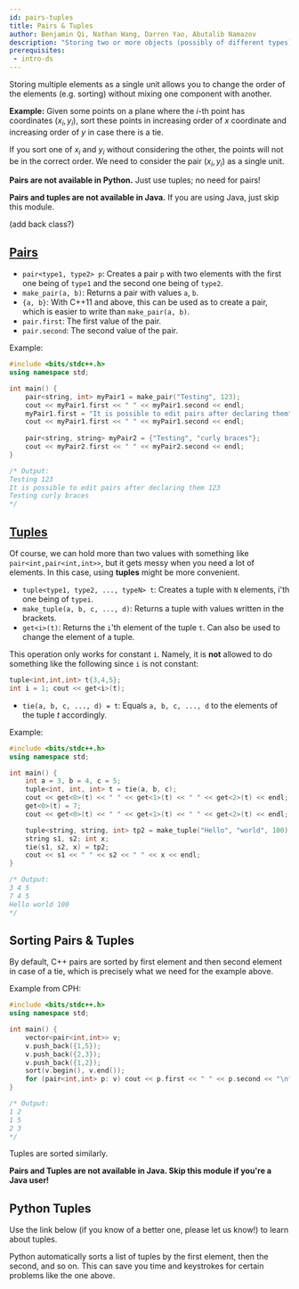 ```yaml
---
id: pairs-tuples
title: Pairs & Tuples
author: Benjamin Qi, Nathan Wang, Darren Yao, Abutalib Namazov
description: "Storing two or more objects (possibly of different types) as a single unit."
prerequisites:
 - intro-ds
---
```


Storing multiple elements as a single unit allows you to change the order of the elements (e.g. sorting) without mixing one component with another.

**Example:** Given some points on a plane where the $i$-th point has coordinates $(x_i,y_i)$, sort these points in increasing order of $x$ coordinate and increasing order of $y$ in case there is a tie.

If you sort one of $x_i$ and $y_i$ without considering the other, the points will not be in the correct order. We need to consider the pair $(x_i,y_i)$ as a single unit.

<LanguageSection>
<CPPSection />
<PySection>

<Warning title="Language Note">

**Pairs are not available in Python.** Just use tuples; no need for pairs!


</Warning>

<IncompleteSection />
</PySection>
<JavaSection>

<Warning title="Language Note">

**Pairs and tuples are not available in Java.** If you are using Java, just skip this module.

</Warning>

<IncompleteSection />

(add back class?)

</JavaSection>
</LanguageSection>

<LanguageSection>
<CPPSection>

## [Pairs](http://www.cplusplus.com/reference/utility/pair/pair/)

 - `pair<type1, type2> p`: Creates a pair `p` with two elements with the first one being of `type1` and the second one being of `type2`.
 - `make_pair(a, b)`: Returns a pair with values `a`, `b`.
 - `{a, b}`: With C++11 and above, this can be used as to create a pair, which is easier to write than `make_pair(a, b)`.
 - `pair.first`: The first value of the pair.
 - `pair.second`: The second value of the pair.

Example:

```cpp
#include <bits/stdc++.h>
using namespace std;

int main() {
	pair<string, int> myPair1 = make_pair("Testing", 123);
	cout << myPair1.first << " " << myPair1.second << endl;
	myPair1.first = "It is possible to edit pairs after declaring them";
	cout << myPair1.first << " " << myPair1.second << endl;
	
	pair<string, string> myPair2 = {"Testing", "curly braces"};
	cout << myPair2.first << " " << myPair2.second << endl;
}

/* Output:
Testing 123
It is possible to edit pairs after declaring them 123
Testing curly braces
*/
```


## [Tuples](http://www.cplusplus.com/reference/tuple/)

Of course, we can hold more than two values with something like `pair<int,pair<int,int>>`, but it gets messy when you need a lot of elements. In this case, using **tuples** might be more convenient.

 - `tuple<type1, type2, ..., typeN> t`: Creates a tuple with `N` elements, i'th one being of `typei`.
 - `make_tuple(a, b, c, ..., d)`: Returns a tuple with values written in the brackets.
 - `get<i>(t)`: Returns the `i`'th element of the tuple `t`.  Can also be used to change the element of a tuple.

This operation only works for constant `i`. Namely, it is **not** allowed to do something like the following since `i` is not constant:

```cpp
tuple<int,int,int> t{3,4,5};
int i = 1; cout << get<i>(t);
```

 - `tie(a, b, c, ..., d) = t`: Equals `a, b, c, ..., d` to the elements of the tuple $t$ accordingly.

<!-- This is not frequently used by competitive programmers, but it is good to know and can help simplify things sometimes.  -->

Example:

```cpp
#include <bits/stdc++.h>
using namespace std;

int main() {
	int a = 3, b = 4, c = 5;
	tuple<int, int, int> t = tie(a, b, c);
	cout << get<0>(t) << " " << get<1>(t) << " " << get<2>(t) << endl;
	get<0>(t) = 7;
	cout << get<0>(t) << " " << get<1>(t) << " " << get<2>(t) << endl;

	tuple<string, string, int> tp2 = make_tuple("Hello", "world", 100);
	string s1, s2; int x;
	tie(s1, s2, x) = tp2;
	cout << s1 << " " << s2 << " " << x << endl;
}

/* Output:
3 4 5
7 4 5
Hello world 100
*/
```

## Sorting Pairs & Tuples

<Resources>
  <Resource source="CPH" title="3.2 - Comparison Operators" starred></Resource>
</Resources>

By default, C++ pairs are sorted by first element and then second element in case of a tie, which is precisely what we need for the example above.

Example from CPH:

```cpp
#include <bits/stdc++.h>
using namespace std;

int main() {
	vector<pair<int,int>> v;
	v.push_back({1,5});
	v.push_back({2,3});
	v.push_back({1,2});
	sort(v.begin(), v.end());
	for (pair<int,int> p: v) cout << p.first << " " << p.second << "\n";
}

/* Output: 
1 2
1 5
2 3
*/
```

Tuples are sorted similarly.

</CPPSection>

<JavaSection>

**Pairs and Tuples are not available in Java. Skip this module if you're a Java user!**

</JavaSection>

<PySection>

## Python Tuples

Use the link below (if you know of a better one, please let us know!) to learn about tuples.

Python automatically sorts a list of tuples by the first element, then the second, and so on. This can save you time and keystrokes for certain problems like the one above.

<Resources>

<Resource source="Tutorialspoint" title="Python Tuples" url="https://www.tutorialspoint.com/python/python_tuples.htm" starred />

</Resources>

</PySection>

</LanguageSection>